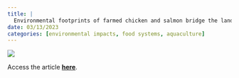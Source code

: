 ```yaml
---
title: |
  Environmental footprints of farmed chicken and salmon bridge the land and sea
date: 03/13/2023
categories: [environmental impacts, food systems, aquaculture]
---
```


![](kuempel-et-al.jpg)

Access the article [**here**](https://doi.org/10.1016/j.cub.2023.01.037).
